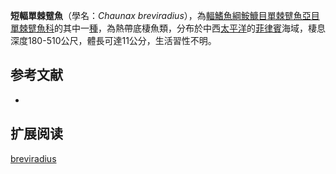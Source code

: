 {{Speciesbox
| name = 短輻單棘躄魚
| image = 
| image_width = 250px
| status = NE
| status_system = IUCN3.1
| taxon = Chaunax breviradius
| authority = [[Le_Danois|Le Danois]], 1978
| synonyms = *''Chaunax breviradiatus,Le Danois, 1978''
}}

'''短輻單棘躄魚'''（學名：''Chaunax breviradius''），為[[輻鰭魚綱|輻鰭魚綱]][[鮟鱇目|鮟鱇目]][[單棘躄魚亞目|單棘躄魚亞目]][[單棘躄魚科|單棘躄魚科]]的其中一[[種|種]]，為熱帶底棲魚類，分布於中西[[太平洋|太平洋]]的[[菲律賓|菲律賓]]海域，棲息深度180-510公尺，體長可達11公分，生活習性不明。

==参考文献==
{{refbegin}}
*{{FishBase_species|genus=Chaunax|species=breviradius|year=2014|month=2}}
{{refend}}
== 扩展阅读 ==
{{refbegin}}
{{wikispecies-inline|Chaunax breviradius|短輻單棘躄魚}}
{{refend}}
{{Taxonbar|from=Q2330253}}

[[Category:單棘躄魚屬|breviradius]]


{{魚類小作品}}